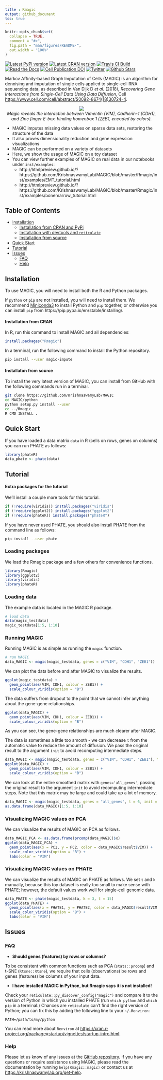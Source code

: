 ```yaml
---
title : Rmagic
output: github_document
toc: true
---
```


<!-- README.md is generated from README.Rmd. Please edit that file -->

```r
knitr::opts_chunk$set(
  collapse = TRUE,
  comment = "#>",
  fig.path = "man/figures/README-",
  out.width = "100%"
)
```

[![Latest PyPI version](https://img.shields.io/pypi/v/magic-impute.svg)](https://pypi.org/project/magic-impute/)
[![Latest CRAN version](https://img.shields.io/cran/v/Rmagic.svg)](https://cran.r-project.org/package=Rmagic)
[![Travis CI Build](https://api.travis-ci.com/KrishnaswamyLab/MAGIC.svg?branch=master)](https://travis-ci.com/KrishnaswamyLab/MAGIC)
[![Read the Docs](https://img.shields.io/readthedocs/magic.svg)](https://magic.readthedocs.io/)
[![Cell Publication DOI](https://zenodo.org/badge/DOI/10.1016/j.cell.2018.05.061.svg)](https://www.cell.com/cell/abstract/S0092-8674(18)30724-4)
[![Twitter](https://img.shields.io/twitter/follow/KrishnaswamyLab.svg?style=social&label=Follow)](https://twitter.com/KrishnaswamyLab)
[![Github Stars](https://img.shields.io/github/stars/KrishnaswamyLab/MAGIC.svg?style=social&label=Stars)](https://github.com/KrishnaswamyLab/MAGIC/)


Markov Affinity-based Graph Imputation of Cells (MAGIC) is an algorithm for denoising and imputation of single cells applied to single-cell RNA sequencing data, as described in Van Dijk D *et al.* (2018), *Recovering Gene Interactions from Single-Cell Data Using Data Diffusion*, Cell <https://www.cell.com/cell/abstract/S0092-8674(18)30724-4>.

<p align="center">
<img src="https://raw.githubusercontent.com/KrishnaswamyLab/MAGIC/master/magic.gif"/>
<br>
<i>Magic reveals the interaction between Vimentin (VIM), Cadherin-1 (CDH1), and Zinc finger E-box-binding homeobox 1 (ZEB1, encoded by colors).
</i>
</p>

* MAGIC imputes missing data values on sparse data sets, restoring the structure of the data
* It also proves dimensionality reduction and gene expression visualizations
* MAGIC can be performed on a variety of datasets
* Here, we show the usage of MAGIC on a toy dataset
* You can view further examples of MAGIC on real data in our notebooks under `inst/examples`:
    * http://htmlpreview.github.io/?https://github.com/KrishnaswamyLab/MAGIC/blob/master/Rmagic/inst/examples/EMT_tutorial.html
    * http://htmlpreview.github.io/?https://github.com/KrishnaswamyLab/MAGIC/blob/master/Rmagic/inst/examples/bonemarrow_tutorial.html

## Table of Contents

  * [Installation](#installation)
    * [Installation from CRAN and PyPi](#installation-from-cran-and-pypi)
    * [Installation with devtools and <code>reticulate</code>](#installation-with-devtools-and-reticulate)
    * [Installation from source](#installation-from-source)
  * [Quick Start](#quick-start)
  * [Tutorial](#tutorial)
  * [Issues](#issues)
    * [FAQ](#faq)
    * [Help](#help)

## Installation

To use MAGIC, you will need to install both the R and Python packages.

If `python` or `pip` are not installed, you will need to install them. We recommend [Miniconda3](https://conda.io/miniconda.html) to install Python and `pip` together, or otherwise you can install `pip` from https://pip.pypa.io/en/stable/installing/.

#### Installation from CRAN

In R, run this command to install MAGIC and all dependencies:

```r
install.packages("Rmagic")
```

In a terminal, run the following command to install the Python repository.

```bash
pip install --user magic-impute
```

#### Installaton from source

To install the very latest version of MAGIC, you can install from GitHub with the following commands run in a terminal.

```bash
git clone https://github.com/KrishnaswamyLab/MAGIC
cd MAGIC/python
python setup.py install --user
cd ../Rmagic
R CMD INSTALL .
```

## Quick Start

If you have loaded a data matrix `data` in R (cells on rows, genes on columns) you can run PHATE as follows:

```r
library(phateR)
data_phate <- phate(data)
```

## Tutorial

#### Extra packages for the tutorial

We'll install a couple more tools for this tutorial.

```r
if (!require(viridis)) install.packages("viridis")
if (!require(ggplot2)) install.packages("ggplot2")
if (!require(phateR)) install.packages("phateR")
```

If you have never used PHATE, you should also install PHATE from the command line as follows:

```bash
pip install --user phate
```

### Loading packages

We load the Rmagic package and a few others for convenience functions.

```r
library(Rmagic)
library(ggplot2)
library(viridis)
library(phateR)
```

### Loading data

The example data is located in the MAGIC R package.

```r
# load data
data(magic_testdata)
magic_testdata[1:5, 1:10]
```

### Running MAGIC

Running MAGIC is as simple as running the `magic` function.

```r
# run MAGIC
data_MAGIC <- magic(magic_testdata, genes = c("VIM", "CDH1", "ZEB1"))
```

We can plot the data before and after MAGIC to visualize the results.

```r
ggplot(magic_testdata) +
  geom_point(aes(VIM, CDH1, colour = ZEB1)) +
  scale_colour_viridis(option = "B")
```

The data suffers from dropout to the point that we cannot infer anything about the gene-gene relationships.

```r
ggplot(data_MAGIC) +
  geom_point(aes(VIM, CDH1, colour = ZEB1)) +
  scale_colour_viridis(option = "B")
```

As you can see, the gene-gene relationships are much clearer after MAGIC.

The data is sometimes a little too smooth - we can decrease `t` from the automatic value to reduce the amount of diffusion. We pass the original result to the argument `init` to avoid recomputing intermediate steps.

```r
data_MAGIC <- magic(magic_testdata, genes = c("VIM", "CDH1", "ZEB1"), t = 6, init = data_MAGIC)
ggplot(data_MAGIC) +
  geom_point(aes(VIM, CDH1, colour = ZEB1)) +
  scale_colour_viridis(option = "B")
```


We can look at the entire smoothed matrix with `genes='all_genes'`, passing the original result to the argument `init` to avoid recomputing intermediate steps. Note that this matrix may be large and could take up a lot of memory.

```r
data_MAGIC <- magic(magic_testdata, genes = "all_genes", t = 6, init = data_MAGIC)
as.data.frame(data_MAGIC)[1:5, 1:10]
```

### Visualizing MAGIC values on PCA

We can visualize the results of MAGIC on PCA as follows.

```r
data_MAGIC_PCA <- as.data.frame(prcomp(data_MAGIC)$x)
ggplot(data_MAGIC_PCA) +
  geom_point(aes(x = PC1, y = PC2, color = data_MAGIC$result$VIM)) +
  scale_color_viridis(option = "B") +
  labs(color = "VIM")
```


### Visualizing MAGIC values on PHATE

We can visualize the results of MAGIC on PHATE as follows. We set `t` and `k` manually, because this toy dataset is really too small to make sense with PHATE; however, the default values work well for single-cell genomic data.

```r
data_PHATE <- phate(magic_testdata, k = 3, t = 15)
ggplot(data_PHATE) +
  geom_point(aes(x = PHATE1, y = PHATE2, color = data_MAGIC$result$VIM)) +
  scale_color_viridis(option = "B") +
  labs(color = "VIM")
```

## Issues

### FAQ

  - **Should genes (features) by rows or columns?**

To be consistent with common functions such as PCA
(`stats::prcomp`) and t-SNE (`Rtsne::Rtsne`), we require that cells
(observations) be rows and genes (features) be columns of your input
data.

  - **I have installed MAGIC in Python, but Rmagic says it is not
    installed!**

Check your `reticulate::py_discover_config("magic")` and compare it to
the version of Python in which you installed PHATE (run `which python`
and `which pip` in a terminal.) Chances are `reticulate` can’t find the
right version of Python; you can fix this by adding the following line
to your `~/.Renviron`:

`PATH=/path/to/my/python`

You can read more about `Renviron` at
<https://cran.r-project.org/package=startup/vignettes/startup-intro.html>.

### Help

Please let us know of any issues at the [GitHub repository](https://github.com/KrishnaswamyLab/MAGIC/issues). If you
have any questions or require assistance using MAGIC, please read the
documentation by running `help(Rmagic::magic)` or contact us at
<https://krishnaswamylab.org/get-help>.
